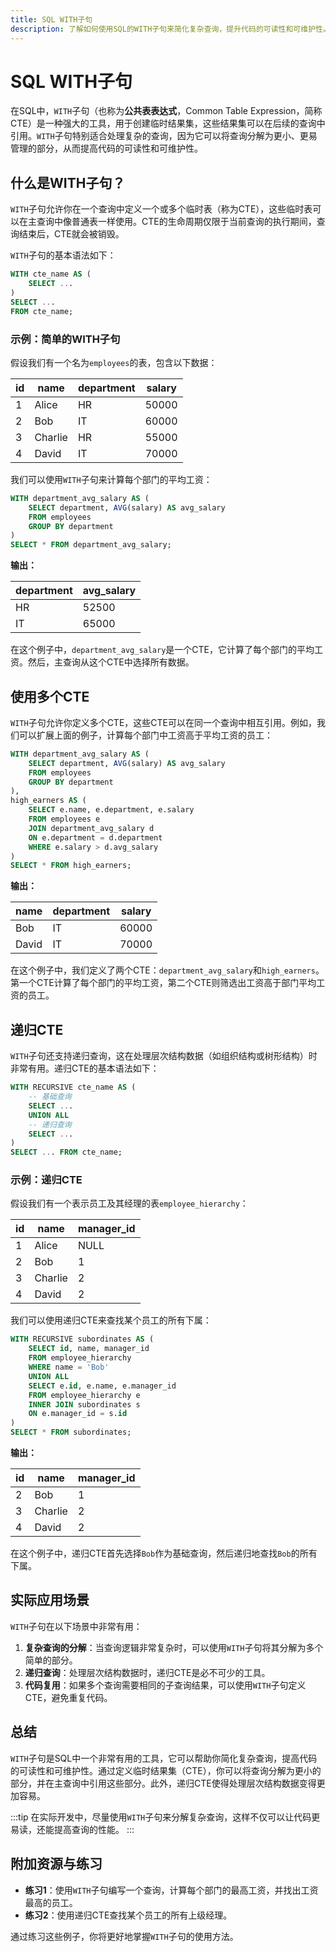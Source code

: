 ```yaml
---
title: SQL WITH子句
description: 了解如何使用SQL的WITH子句来简化复杂查询，提升代码的可读性和可维护性。
---
```


# SQL WITH子句

在SQL中，`WITH`子句（也称为**公共表表达式**，Common Table Expression，简称CTE）是一种强大的工具，用于创建临时结果集，这些结果集可以在后续的查询中引用。`WITH`子句特别适合处理复杂的查询，因为它可以将查询分解为更小、更易管理的部分，从而提高代码的可读性和可维护性。

## 什么是WITH子句？

`WITH`子句允许你在一个查询中定义一个或多个临时表（称为CTE），这些临时表可以在主查询中像普通表一样使用。CTE的生命周期仅限于当前查询的执行期间，查询结束后，CTE就会被销毁。

`WITH`子句的基本语法如下：

```sql
WITH cte_name AS (
    SELECT ...
)
SELECT ...
FROM cte_name;
```

### 示例：简单的WITH子句

假设我们有一个名为`employees`的表，包含以下数据：

| id  | name   | department | salary |
|-----|--------|------------|--------|
| 1   | Alice  | HR         | 50000  |
| 2   | Bob    | IT         | 60000  |
| 3   | Charlie| HR         | 55000  |
| 4   | David  | IT         | 70000  |

我们可以使用`WITH`子句来计算每个部门的平均工资：

```sql
WITH department_avg_salary AS (
    SELECT department, AVG(salary) AS avg_salary
    FROM employees
    GROUP BY department
)
SELECT * FROM department_avg_salary;
```

**输出：**

| department | avg_salary |
|------------|------------|
| HR         | 52500      |
| IT         | 65000      |

在这个例子中，`department_avg_salary`是一个CTE，它计算了每个部门的平均工资。然后，主查询从这个CTE中选择所有数据。

## 使用多个CTE

`WITH`子句允许你定义多个CTE，这些CTE可以在同一个查询中相互引用。例如，我们可以扩展上面的例子，计算每个部门中工资高于平均工资的员工：

```sql
WITH department_avg_salary AS (
    SELECT department, AVG(salary) AS avg_salary
    FROM employees
    GROUP BY department
),
high_earners AS (
    SELECT e.name, e.department, e.salary
    FROM employees e
    JOIN department_avg_salary d
    ON e.department = d.department
    WHERE e.salary > d.avg_salary
)
SELECT * FROM high_earners;
```

**输出：**

| name   | department | salary |
|--------|------------|--------|
| Bob    | IT         | 60000  |
| David  | IT         | 70000  |

在这个例子中，我们定义了两个CTE：`department_avg_salary`和`high_earners`。第一个CTE计算了每个部门的平均工资，第二个CTE则筛选出工资高于部门平均工资的员工。

## 递归CTE

`WITH`子句还支持递归查询，这在处理层次结构数据（如组织结构或树形结构）时非常有用。递归CTE的基本语法如下：

```sql
WITH RECURSIVE cte_name AS (
    -- 基础查询
    SELECT ...
    UNION ALL
    -- 递归查询
    SELECT ...
)
SELECT ... FROM cte_name;
```

### 示例：递归CTE

假设我们有一个表示员工及其经理的表`employee_hierarchy`：

| id  | name   | manager_id |
|-----|--------|------------|
| 1   | Alice  | NULL       |
| 2   | Bob    | 1          |
| 3   | Charlie| 2          |
| 4   | David  | 2          |

我们可以使用递归CTE来查找某个员工的所有下属：

```sql
WITH RECURSIVE subordinates AS (
    SELECT id, name, manager_id
    FROM employee_hierarchy
    WHERE name = 'Bob'
    UNION ALL
    SELECT e.id, e.name, e.manager_id
    FROM employee_hierarchy e
    INNER JOIN subordinates s
    ON e.manager_id = s.id
)
SELECT * FROM subordinates;
```

**输出：**

| id  | name   | manager_id |
|-----|--------|------------|
| 2   | Bob    | 1          |
| 3   | Charlie| 2          |
| 4   | David  | 2          |

在这个例子中，递归CTE首先选择`Bob`作为基础查询，然后递归地查找`Bob`的所有下属。

## 实际应用场景

`WITH`子句在以下场景中非常有用：

1. **复杂查询的分解**：当查询逻辑非常复杂时，可以使用`WITH`子句将其分解为多个简单的部分。
2. **递归查询**：处理层次结构数据时，递归CTE是必不可少的工具。
3. **代码复用**：如果多个查询需要相同的子查询结果，可以使用`WITH`子句定义CTE，避免重复代码。

## 总结

`WITH`子句是SQL中一个非常有用的工具，它可以帮助你简化复杂查询，提高代码的可读性和可维护性。通过定义临时结果集（CTE），你可以将查询分解为更小的部分，并在主查询中引用这些部分。此外，递归CTE使得处理层次结构数据变得更加容易。

:::tip
在实际开发中，尽量使用`WITH`子句来分解复杂查询，这样不仅可以让代码更易读，还能提高查询的性能。
:::

## 附加资源与练习

- **练习1**：使用`WITH`子句编写一个查询，计算每个部门的最高工资，并找出工资最高的员工。
- **练习2**：使用递归CTE查找某个员工的所有上级经理。

通过练习这些例子，你将更好地掌握`WITH`子句的使用方法。